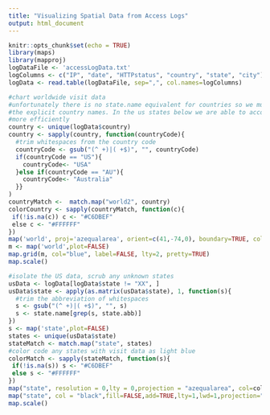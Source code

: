 ```yaml
---
title: "Visualizing Spatial Data from Access Logs"
output: html_document
---
```


```r
knitr::opts_chunk$set(echo = TRUE)
library(maps)
library(mapproj)
logDataFile <- 'accessLogData.txt'
logColumns <- c("IP", "date", "HTTPstatus", "country", "state", "city")
logData <- read.table(logDataFile, sep=",", col.names=logColumns)
```
```r
#chart worldwide visit data
#unfortunately there is no state.name equivalent for countries so we must check
#the explicit country names. In the us states below we are able to accomplish this much
#more efficiently
country <- unique(logData$country)
country <- sapply(country, function(countryCode){
  #trim whitespaces from the country code
  countryCode <- gsub("(^ +)|( +$)", "", countryCode)
  if(countryCode == "US"){
    countryCode<- "USA"
  }else if(countryCode == "AU"){
    countryCode<- "Australia"
  }}
)
countryMatch <-  match.map("world2", country)
colorCountry <- sapply(countryMatch, function(c){
 if(!is.na(c)) c <- "#C6DBEF"
 else c <- "#FFFFFF"
})
map('world', proj='azequalarea', orient=c(41,-74,0), boundary=TRUE, col=colorCountry, fill=TRUE)
m <- map('world',plot=FALSE)
map.grid(m, col="blue", label=FALSE, lty=2, pretty=TRUE)
map.scale()
```

```r
#isolate the US data, scrub any unknown states
usData <- logData[logData$state != "XX", ]
usData$state <- apply(as.matrix(usData$state), 1, function(s){
  #trim the abbreviation of whitespaces
  s <- gsub("(^ +)|( +$)", "", s)
  s <- state.name[grep(s, state.abb)]
})
s <- map('state',plot=FALSE)
states <- unique(usData$state)
stateMatch <- match.map("state", states)
#color code any states with visit data as light blue
colorMatch <- sapply(stateMatch, function(s){
 if(!is.na(s)) s <- "#C6DBEF"
 else s <- "#FFFFFF"
})
map("state", resolution = 0,lty = 0,projection = "azequalarea", col=colorMatch,fill=TRUE)
map("state", col = "black",fill=FALSE,add=TRUE,lty=1,lwd=1,projection="azequalarea")
map.scale()
```

